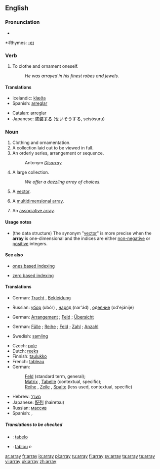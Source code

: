 ==English==

===Pronunciation===
*{{audio|en-us-array.ogg|Audio (US)}}

*:Rhymes: [[Rhymes:English:-eɪ|-eɪ]]

===Verb===
{{en-verb|arrays|arraying|arrayed|arrayed}}

# <!--DefA--> To clothe and ornament oneself.
#: ''He was arrayed in his finest robes and jewels.''

====Translations====
{{trans-top|to clothe/ornament}}
*Icelandic: [[klæða]]
*Spanish: [[arreglar]]
{{trans-mid}}
*[[Catalan]]: [[arreglar]]
*Japanese: [[盛装する]] (せいそうする, seisōsuru)
{{trans-bottom}}

===Noun===
{{en-noun}}

# <!--DefB--> Clothing and ornamentation.
# <!--DefC--> A collection laid out to be viewed in full.
# <!--DefD--> An orderly series, arrangement or sequence.
#: Antonym ''[[Disarray]].''
# <!--DefD--> A large collection.
#: ''We offer a dazzling array of choices.''
# <!--DefE--> {{complang}} A [[vector]].
# {{complang}} A [[multidimensional array]].
# {{computing}} An [[associative array]].

====Usage notes====

* {{complang}} (the data structure)  The synonym "[[vector]]" is more precise when the '''array''' is one-dimensional and the indices are either [[non-negative]] or [[positive]] integers.

====See also====

* {{computing}} [[ones based indexing]]
* {{computing}} [[zero based indexing]]

====Translations====
{{trans-top|clothing/ornamentation}}
*German: [[Tracht]] {{f}}, [[Bekleidung]] {{f}}
{{trans-mid}}
*Russian: [[убор]] (ubór) {{m}}, [[наряд]] (nar'ád) {{m}}, [[одеяние]] (od'ejánije) {{n}}
{{trans-bottom}}

{{trans-top|collection laid out}}
*German: [[Arrangement]] {{n}}; [[Feld]] {{n}}; [[Übersicht]] {{f}}
{{trans-mid}}
{{trans-bottom}}

{{trans-top|large collection}}
*German: [[Fülle]] {{f}}; [[Reihe]] {{f}}; [[Feld]] {{n}}; [[Zahl]] {{f}}; [[Anzahl]] {{f}}
{{trans-mid}}
*Swedish: [[samling]] {{c}}
{{trans-bottom}}

<!-- should this be the same trans section for all the computing definitions? -->
{{trans-top|computing - arrangement of memory elements}}
*Czech: [[pole]] {{n}}
*Dutch: [[reeks]] {{f}}
*Finnish: [[taulukko]]
*French: [[tableau]] {{m}}
*German:
*:[[Feld]] {{n}} (standard term, general);
*:[[Matrix]] {{f}}, [[Tabelle]] {{f}} (contextual, specific);
*:[[Reihe]] {{f}}, [[Zeile]] {{f}}, [[Spalte]] {{f}} (less used, contextual, specific)
{{trans-mid}}
*Hebrew: [[מערך]] {{m}}
*Japanese: [[配列]] (hairetsu)
*Russian: [[массив]] {{m}}
*Spanish: {{t|es|vector|m}}, {{t|es|arreglo|m}}
{{trans-bottom}}

=====Translations to be checked=====
{{checktrans-top}}
*{{ttbc|Ido|[[Ido]]}}: [[tabelo]]
*{{ttbc|Romanian}}: [[tablou]] ''n''
{{checktrans-bottom}}

[[ar:array]]
[[fr:array]]
[[io:array]]
[[pl:array]]
[[ru:array]]
[[fi:array]]
[[sv:array]]
[[ta:array]]
[[te:array]]
[[vi:array]]
[[uk:array]]
[[zh:array]]